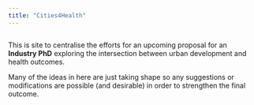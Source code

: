 ```yaml
---
title: "Cities4Health"
---
```

<script id="Cookiebot" src="https://consent.cookiebot.com/uc.js" data-cbid="a94a885c-5a6f-422e-baae-648dd4023407" type="text/javascript" async></script>

:::: {.columns}

::: {.column}
This is site to centralise the efforts for an upcoming proposal for an **Industry PhD** exploring the intersection between urban development and health outcomes.

Many of the ideas in here are just taking shape so any suggestions or modifications are possible (and desirable) in order to strengthen the final outcome.
:::

::: {.column}
:::

::::

